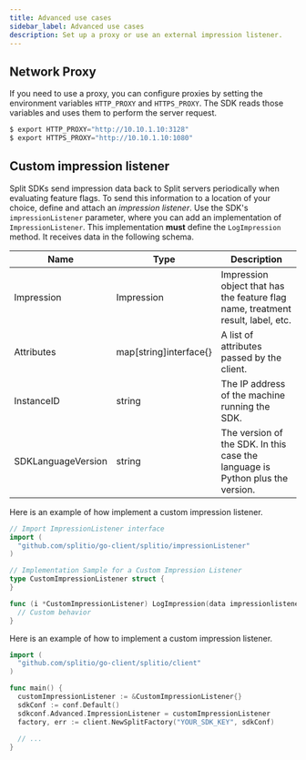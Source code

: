 ```yaml
---
title: Advanced use cases
sidebar_label: Advanced use cases
description: Set up a proxy or use an external impression listener.
---
```


## Network Proxy
 
If you need to use a proxy, you can configure proxies by setting the environment variables `HTTP_PROXY` and `HTTPS_PROXY`. The SDK reads those variables and uses them to perform the server request.

```go title="Example: Environment variables"
$ export HTTP_PROXY="http://10.10.1.10:3128"
$ export HTTPS_PROXY="http://10.10.1.10:1080"
```

## Custom impression listener

Split SDKs send impression data back to Split servers periodically when evaluating feature flags. To send this information to a location of your choice, define and attach an *impression listener*. Use the SDK's `impressionListener` parameter, where you can add an implementation of `ImpressionListener`. This implementation **must** define the `LogImpression` method. It receives data in the following schema.

| **Name** | **Type** | **Description** |
| --- | --- | --- | 
| Impression | Impression | Impression object that has the feature flag name, treatment result, label, etc. |
| Attributes | map[string]interface{} | A list of attributes passed by the client. |
| InstanceID | string | The IP address of the machine running the SDK. |
| SDKLanguageVersion | string | The version of the SDK. In this case the language is Python plus the version. |

Here is an example of how implement a custom impression listener.

```go title="Custom listener example"
// Import ImpressionListener interface
import (
  "github.com/splitio/go-client/splitio/impressionListener"
)

// Implementation Sample for a Custom Impression Listener
type CustomImpressionListener struct {
}

func (i *CustomImpressionListener) LogImpression(data impressionlistener.ILObject) {
  // Custom behavior
}
```

Here is an example of how to implement a custom impression listener.

```go title="Attach a listener"
import (
  "github.com/splitio/go-client/splitio/client"
)

func main() {
  customImpressionListener := &CustomImpressionListener{}
  sdkConf := conf.Default()
  sdkconf.Advanced.ImpressionListener = customImpressionListener
  factory, err := client.NewSplitFactory("YOUR_SDK_KEY", sdkConf)
 
  // ...
}
```
